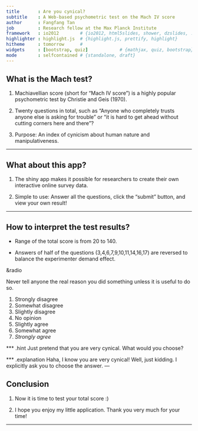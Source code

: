 ```yaml
---
title       : Are you cynical?  
subtitle    : A Web-based psychometric test on the Mach IV score
author      : Fangfang Tan
job         : Research fellow at the Max Planck Institute
framework   : io2012        # {io2012, html5slides, shower, dzslides, ...}
highlighter : highlight.js  # {highlight.js, prettify, highlight}
hitheme     : tomorrow      # 
widgets     : [bootstrap, quiz]            # {mathjax, quiz, bootstrap}
mode        : selfcontained # {standalone, draft}
---
```


## What is the Mach test?

1. Machiavellian score (short for "Mach IV score") is a highly popular psychometric test by Christie and Geis (1970).

2. Twenty questions in total, such as "Anyone who completely trusts anyone else is asking for trouble" or "it is hard to get ahead without cutting corners here and there"?

3. Purpose: An index of cynicism about human nature and manipulativeness.

--- 

## What about this app?

1. The shiny app makes it possible for researchers to create their own interactive online survey data.

2. Simple to use: Answer all the questions, click the "submit" button, and view your own result!

---

## How to interpret the test results?

- Range of the total score is from 20 to 140.

- Answers of half of the questions (3,4,6,7,9,10,11,14,16,17) are reversed to balance the experimenter demand effect.

&radio

Never tell anyone the real reason you did something unless it is useful to do so.

1. Strongly disagree                           
2. Somewhat disagree
3. Slightly disagree
4. No opinion
5. Slightly agree
6. Somewhat agree
7. _Strongly agree_

*** .hint
Just pretend that you are very cynical. What would you choose?

*** .explanation
Haha, I know you are very cynical! Well, just kidding. I explicitly ask you to choose the answer. 
---


## Conclusion

1. Now it is time to test your total score :)

2. I hope you enjoy my little application. Thank you very much for your time!

---

